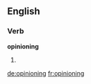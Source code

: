 
==English==

===Verb===
'''opinioning'''

# {{present participle of|opinion}}

[[de:opinioning]]
[[fr:opinioning]]